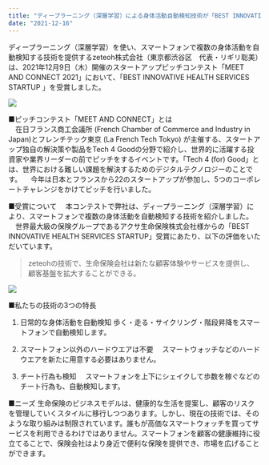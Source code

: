 ```yaml
---
title: "ディープラーニング（深層学習）による身体活動自動検知技術が「BEST INNOVATIVE HEALTH SERVICES STARTUP」を受賞"
date: "2021-12-16"
---
```


ディープラーニング（深層学習）を使い、スマートフォンで複数の身体活動を自動検知する技術を提供するzeteoh株式会社（東京都渋谷区　代表・リギリ聡美）は、2021年12月9日（木）開催のスタートアップピッチコンテスト「MEET AND CONNECT 2021」において、「BEST INNOVATIVE HEALTH SERVICES STARTUP 」を受賞しました。

![](/images/News/award.jpeg)

■ピッチコンテスト「MEET AND CONNECT」とは\
　在日フランス商工会議所 (French Chamber of Commerce and Industry in Japan)とフレンチテック東京 (La French Tech Tokyo) が主催する、スタートアップ独自の解決策や製品をTech 4 Goodの分野で紹介し、世界的に活躍する投資家や業界リーダーの前でピッチをするイベントです。「Tech 4 (for) Good」とは、世界における難しい課題を解決するためのデジタルテクノロジーのことです。
　今年は日本とフランスから22のスタートアップが参加し、5つのコーポレートチャレンジをかけてピッチを行いました。
 
 

■受賞について
　本コンテストで弊社は、ディープラーニング（深層学習）により、スマートフォンで複数の身体活動を自動検知する技術を紹介しました。
　世界最大級の保険グループであるアクサ生命保険株式会社様からの「BEST INNOVATIVE HEALTH SERVICES STARTUP」受賞にあたり、以下の評価をいただいています。

>zeteohの技術で、生命保険会社は新たな顧客体験やサービスを提供し、顧客基盤を拡大することができる。

![](/images/News/pitch.webp)


■私たちの技術の3つの特長

1. 日常的な身体活動を自動検知
歩く・走る・サイクリング・階段昇降をスマートフォンで自動検知します。

2. スマートフォン以外のハードウエアは不要　
スマートウォッチなどのハードウエアを新たに用意する必要はありません。

3. チート行為も検知　
スマートフォンを上下にシェイクして歩数を稼ぐなどのチート行為も、自動検知します。

■ニーズ
生命保険のビジネスモデルは、健康的な生活を提案し、顧客のリスクを管理していくスタイルに移行しつつあります。しかし、現在の技術では、そのような取り組みは制限されています。誰もが高価なスマートウォッチを買ってサービスを利用できるわけではありません。スマートフォンを顧客の健康維持に役立てることで、保険会社はより身近で便利な保険を提供でき、市場を広げることができます。
